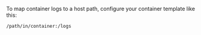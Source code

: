 To map container logs to a host path, configure your container template like this:

```
/path/in/container:/logs
```
